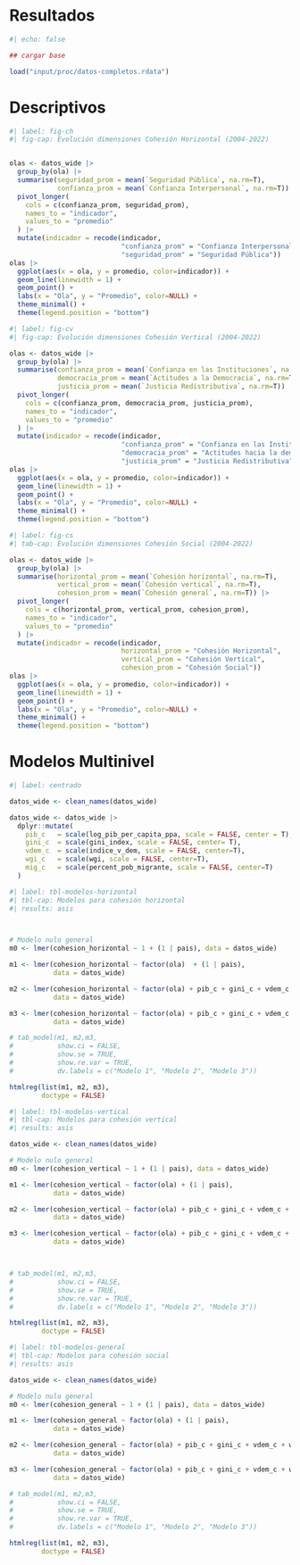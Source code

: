 # Resultados

```r
#| echo: false

## cargar base

load("input/proc/datos-completos.rdata")


```

# Descriptivos

```r
#| label: fig-ch
#| fig-cap: Evolución dimensiones Cohesión Horizontal (2004-2022)


olas <- datos_wide |>
  group_by(ola) |>
  summarise(seguridad_prom = mean(`Seguridad Pública`, na.rm=T),
            confianza_prom = mean(`Confianza Interpersonal`, na.rm=T)) |>
  pivot_longer(
    cols = c(confianza_prom, seguridad_prom),
    names_to = "indicador",
    values_to = "promedio"
  ) |>
  mutate(indicador = recode(indicador,
                            "confianza_prom" = "Confianza Interpersonal",
                            "seguridad_prom" = "Seguridad Pública"))
olas |>
  ggplot(aes(x = ola, y = promedio, color=indicador)) +
  geom_line(linewidth = 1) +
  geom_point() +
  labs(x = "Ola", y = "Promedio", color=NULL) +
  theme_minimal() + 
  theme(legend.position = "bottom")

```


```r
#| label: fig-cv
#| fig-cap: Evolución dimensiones Cohesión Vertical (2004-2022)

olas <- datos_wide |>
  group_by(ola) |>
  summarise(confianza_prom = mean(`Confianza en las Instituciones`, na.rm=T),
            democracia_prom = mean(`Actitudes a la Democracia`, na.rm=T),
            justicia_prom = mean(`Justicia Redistributiva`, na.rm=T)) |>
  pivot_longer(
    cols = c(confianza_prom, democracia_prom, justicia_prom),
    names_to = "indicador",
    values_to = "promedio"
  ) |>
  mutate(indicador = recode(indicador,
                            "confianza_prom" = "Confianza en las Instituciones",
                            "democracia_prom" = "Actitudes hacia la democracia",
                            "justicia_prom" = "Justicia Redistributiva"))
olas |>
  ggplot(aes(x = ola, y = promedio, color=indicador)) +
  geom_line(linewidth = 1) +
  geom_point() +
  labs(x = "Ola", y = "Promedio", color=NULL) +
  theme_minimal() + 
  theme(legend.position = "bottom")

```

```r
#| label: fig-cs
#| tab-cap: Evolución dimensiones Cohesión Social (2004-2022)

olas <- datos_wide |>
  group_by(ola) |>
  summarise(horizontal_prom = mean(`Cohesión horizontal`, na.rm=T),
            vertical_prom = mean(`Cohesión vertical`, na.rm=T),
            cohesion_prom = mean(`Cohesión general`, na.rm=T)) |>
  pivot_longer(
    cols = c(horizontal_prom, vertical_prom, cohesion_prom),
    names_to = "indicador",
    values_to = "promedio"
  ) |>
  mutate(indicador = recode(indicador,
                            horizontal_prom = "Cohesión Horizontal",
                            vertical_prom = "Cohesión Vertical",
                            cohesion_prom = "Cohesión Social"))
olas |>
  ggplot(aes(x = ola, y = promedio, color=indicador)) +
  geom_line(linewidth = 1) +
  geom_point() +
  labs(x = "Ola", y = "Promedio", color=NULL) +
  theme_minimal() + 
  theme(legend.position = "bottom")

```

# Modelos Multinivel


```r
#| label: centrado

datos_wide <- clean_names(datos_wide)

datos_wide <- datos_wide |>
  dplyr::mutate(
    pib_c   = scale(log_pib_per_capita_ppa, scale = FALSE, center = T),
    gini_c  = scale(gini_index, scale = FALSE, center= T),
    vdem_c  = scale(indice_v_dem, scale = FALSE, center=T),
    wgi_c   = scale(wgi, scale = FALSE, center=T),
    mig_c   = scale(percent_pob_migrante, scale = FALSE, center=T)
  )
```


```r
#| label: tbl-modelos-horizontal
#| tbl-cap: Modelos para cohesión horizontal 
#| results: asis



# Modelo nulo general
m0 <- lmer(cohesion_horizontal ~ 1 + (1 | pais), data = datos_wide)

m1 <- lmer(cohesion_horizontal ~ factor(ola)  + (1 | pais),
           data = datos_wide)

m2 <- lmer(cohesion_horizontal ~ factor(ola) + pib_c + gini_c + vdem_c + wgi_c + mig_c + (1 | pais),
           data = datos_wide)

m3 <- lmer(cohesion_horizontal ~ factor(ola) + pib_c + gini_c + vdem_c + wgi_c + mig_c + region + (1 | pais),
           data = datos_wide)

# tab_model(m1, m2,m3,
#           show.ci = FALSE, 
#           show.se = TRUE,
#           show.re.var = TRUE,
#           dv.labels = c("Modelo 1", "Modelo 2", "Modelo 3"))

htmlreg(list(m1, m2, m3),
        doctype = FALSE)
```

```r
#| label: tbl-modelos-vertical
#| tbl-cap: Modelos para cohesión vertical
#| results: asis

datos_wide <- clean_names(datos_wide)

# Modelo nulo general
m0 <- lmer(cohesion_vertical ~ 1 + (1 | pais), data = datos_wide)

m1 <- lmer(cohesion_vertical ~ factor(ola) + (1 | pais),
           data = datos_wide)

m2 <- lmer(cohesion_vertical ~ factor(ola) + pib_c + gini_c + vdem_c + wgi_c + mig_c + (1 | pais),
           data = datos_wide)

m3 <- lmer(cohesion_vertical ~ factor(ola) + pib_c + gini_c + vdem_c + wgi_c + mig_c + region + (1 | pais),
           data = datos_wide)



# tab_model(m1, m2,m3,
#           show.ci = FALSE, 
#           show.se = TRUE,
#           show.re.var = TRUE,
#           dv.labels = c("Modelo 1", "Modelo 2", "Modelo 3"))

htmlreg(list(m1, m2, m3),
        doctype = FALSE)

```

```r
#| label: tbl-modelos-general
#| tbl-cap: Modelos para cohesión social
#| results: asis

datos_wide <- clean_names(datos_wide)

# Modelo nulo general
m0 <- lmer(cohesion_general ~ 1 + (1 | pais), data = datos_wide)

m1 <- lmer(cohesion_general ~ factor(ola) + (1 | pais),
           data = datos_wide)

m2 <- lmer(cohesion_general ~ factor(ola) + pib_c + gini_c + vdem_c + wgi_c + mig_c + (1 | pais),
           data = datos_wide)

m3 <- lmer(cohesion_general ~ factor(ola) + pib_c + gini_c + vdem_c + wgi_c + mig_c +  region + (1 | pais),
           data = datos_wide)

# tab_model(m1, m2,m3,
#           show.ci = FALSE, 
#           show.se = TRUE,
#           show.re.var = TRUE,
#           dv.labels = c("Modelo 1", "Modelo 2", "Modelo 3"))

htmlreg(list(m1, m2, m3),
        doctype = FALSE)

```
